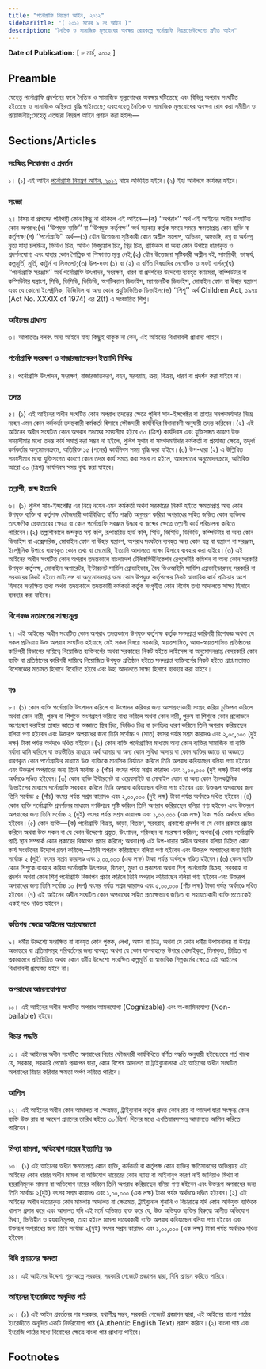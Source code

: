 ```yaml
---
title: "পর্নোগ্রাফি নিয়ন্ত্রণ আইন, ২০১২"
sidebarTitle: "( ২০১২ সনের ৯ নং আইন )"
description: "নৈতিক ও সামাজিক মূল্যবোধের অবক্ষয় রোধকল্পে পর্নোগ্রাফি নিয়ন্ত্রণেরউদ্দেশ্যে প্রণীত আইন"
---
```


**Date of Publication:** [ ৮ মার্চ, ২০১২ ]

## Preamble

যেহেতু পর্নোগ্রাফি প্রদর্শনের ফলে নৈতিক ও সামাজিক মূল্যবোধের অবক্ষয় ঘটিতেছে এবং বিভিন্ন অপরাধ সংঘটিত হইতেছে ও সামাজিক অস্থিরতা বৃদ্ধি পাইতেছে; এবংযেহেতু নৈতিক ও সামাজিক মূল্যবোধের অবক্ষয় রোধ করা সমীচীন ও প্রয়োজনীয়;সেহেতু এতদ্বারা নিম্নরূপ আইন প্রণয়ন করা হইলঃ—

## Sections/Articles

### সংক্ষিপ্ত শিরোনাম ও প্রবর্তন

১। (১) এই আইন [পর্নোগ্রাফি নিয়ন্ত্রণ আইন, ২০১২](/act-1091.html "পর্নোগ্রাফি নিয়ন্ত্রণ আইন, ২০১২") নামে অভিহিত হইবে।(২) ইহা অবিলম্বে কার্যকর হইবে।

### সংজ্ঞা

২। বিষয় বা প্রসঙ্গের পরিপন্থী কোন কিছু না থাকিলে এই আইনে—(ক) ‘‘অপরাধ’’ অর্থ এই আইনের অধীন সংঘটিত কোন অপরাধ;(খ) ‘‘উপযুক্ত ব্যক্তি’’ বা ‘‘উপযুক্ত কর্তৃপক্ষ’’ অর্থ সরকার কর্তৃক সময়ে সময়ে ক্ষমতাপ্রাপ্ত কোন ব্যক্তি বা কর্তৃপক্ষ;(গ) ‘‘পর্নোগ্রাফি’’ অর্থ—(১) যৌন উত্তেজনা সৃষ্টিকারী কোন অশ্লীল সংলাপ, অভিনয়, অঙ্গভঙ্গি, নগ্ন বা অর্ধনগ্ন নৃত্য যাহা চলচ্চিত্র, ভিডিও চিত্র, অডিও ভিজ্যুয়াল চিত্র, স্থির চিত্র, গ্রাফিকস বা অন্য কোন উপায়ে ধারণকৃত ও প্রদর্শনযোগ্য এবং যাহার কোন শৈল্পিক বা শিক্ষাগত মূল্য নেই;(২) যৌন উত্তেজনা সৃষ্টিকারী অশ্লীল বই, সাময়িকী, ভাস্কর্য, কল্পমূর্তি, মূর্তি, কাটুর্ন বা লিফলেট;(৩) উপ-দফা (১) বা (২) এ বর্ণিত বিষয়াদির নেগেটিভ ও সফট বার্সন;(ঘ) ‘‘পর্নোগ্রাফি সরঞ্জাম’’ অর্থ পর্নোগ্রাফি উৎপাদন, সংরক্ষণ, ধারণ বা প্রদর্শনের উদ্দেশ্যে ব্যবহৃত ক্যামেরা, কম্পিউটার বা কম্পিউটার যন্ত্রাংশ, সিডি, ভিসিডি, ডিভিডি, অপটিক্যাল ডিভাইস, ম্যাগনেটিক ডিভাইস, মোবাইল ফোন বা উহার যন্ত্রাংশ এবং যে কোনো ইলেক্ট্রনিক, ডিজিটাল বা অন্য কোন প্রযুক্তিভিত্তিক ডিভাইস;(ঙ) ‘‘শিশু’’ অর্থ Children Act, ১৯৭৪ (Act No. XXXIX of 1974) এর 2(f) এ সংজ্ঞায়িত শিশু।

### আইনের প্রাধান্য

৩। আপাততঃ বলবৎ অন্য আইনে যাহা কিছুই থাকুক না কেন, এই আইনের বিধানাবলী প্রাধান্য পাইবে।

### পর্নোগ্রাফি সংরক্ষণ ও বাজারজাতকরণ ইত্যাদি নিষিদ্ধ

৪। পর্নোগ্রাফি উৎপাদন, সংরক্ষণ, বাজারজাতকরণ, বহন, সরবরাহ, ক্রয়, বিক্রয়, ধারণ বা প্রদর্শন করা যাইবে না।

### তদন্ত

৫। (১) এই আইনের অধীন সংঘটিত কোন অপরাধ তদন্তের ক্ষেত্রে পুলিশ সাব-ইন্সপেক্টর বা তাহার সমপদমর্যাদার নিম্নে নহেন এমন কোন কর্মকর্তা তদন্তকারী কর্মকর্তা হিসাবে ফৌজদারী কার্যবিধির বিধানাবলী অনুযায়ী তদন্ত করিবেন।(২) এই আইনের অধীন সংঘটিত কোন অপরাধ তদন্তের সময়সীমা হইবে ৩০ (ত্রিশ) কার্যদিবস এবং যুক্তিসঙ্গত কারণে উক্ত সময়সীমার মধ্যে তদন্ত কার্য সমাপ্ত করা সম্ভব না হইলে, পুলিশ সুপার বা সমপদমর্যাদার কর্মকর্তা বা প্রযোজ্য ক্ষেত্রে, তদূর্ধ্ব কর্মকর্তার অনুমোদনক্রমে, অতিরিক্ত ১৫ (পনের) কার্যদিবস সময় বৃদ্ধি করা যাইবে।(৩) উপ-ধারা (২) এ উল্লিখিত সময়সীমার মধ্যে যুক্তিসংগত কারণে কোন তদন্ত কার্য সমাপ্ত করা সম্ভব না হইলে, আদালতের অনুমোদনক্রমে, অতিরিক্ত আরো ৩০ (ত্রিশ) কার্যদিবস সময় বৃদ্ধি করা যাইবে।

### তল্লাশী, জব্দ ইত্যাদি

৬। (১) পুলিশ সাব-ইন্সপেক্টর এর নিম্নে নহেন এমন কর্মকর্তা অথবা সরকারের নিকট হইতে ক্ষমতাপ্রাপ্ত অন্য কোন উপযুক্ত ব্যক্তি বা কর্তৃপক্ষ ফৌজদারী কার্যবিধিতে বর্ণিত পদ্ধতি অনুসরণ করিয়া অপরাধের সহিত জড়িত কোন ব্যক্তিকে তাৎক্ষণিক গ্রেফতারের ক্ষেত্রে বা কোন পর্নোগ্রাফি সরঞ্জাম উদ্ধার বা জব্দের ক্ষেত্রে তল্লাশী কার্য পরিচালনা করিতে পারিবেন।(২) তল্লাশীকালে জব্দকৃত সফ্ট কপি, রূপান্তরিত হার্ড কপি, সিডি, ভিসিডি, ডিভিডি, কম্পিউটার বা অন্য কোন ডিভাইস বা এক্সেসরিজ, মোবাইল ফোন বা উহার যন্ত্রাংশ, অপরাধ সংঘটনে ব্যবহৃত অন্য কোন যন্ত্র বা যন্ত্রাংশ বা সরঞ্জাম, ইলেক্ট্রনিক উপায়ে ধারণকৃত কোন তথ্য বা মেমোরি, ইত্যাদি আদালতে সাক্ষ্য হিসাবে ব্যবহার করা যাইবে।(৩) এই আইনের অধীন সংঘটিত কোন অপরাধ তদন্তকালে বাংলাদেশ টেলিকমিউনিকেশন রেগুলেটরি কমিশন বা অন্য কোন সরকারি উপযুক্ত কর্তৃপক্ষ, মোবাইল অপারেটর, ইন্টারনেট সার্ভিস প্রোভাইডার, বৈধ ভিওআইপি সার্ভিস প্রোভাইডারসহ সরকারি বা সরকারের নিকট হইতে লাইসেন্স বা অনুমোদনপ্রাপ্ত অন্য কোন উপযুক্ত কর্তৃপক্ষের নিকট স্বাভাবিক কার্য প্রক্রিয়ার অংশ হিসাবে সংরক্ষিত তথ্য অথবা তদন্তকালে তদন্তকারী কর্মকর্তা কর্তৃক সংগৃহীত কোন বিশেষ তথ্য আদালতে সাক্ষ্য হিসাবে ব্যবহার করা যাইবে।

### বিশেষজ্ঞ মতামতের সাক্ষ্যমূল্য

৭। এই আইনের অধীন সংঘটিত কোন অপরাধ তদন্তকালে উপযুক্ত কর্তৃপক্ষ কর্তৃক সনদপ্রাপ্ত কারিগরী বিশেষজ্ঞ অথবা যে সকল প্রক্রিয়ায় উক্ত অপরাধ সংঘটিত হইয়াছে সেই সকল বিষয়ে সরকারি, স্বায়ত্তশাসিত, আধা-স্বায়ত্তশাসিত প্রতিষ্ঠানের কারিগরী বিভাগের দায়িত্বে নিয়োজিত ব্যক্তিবর্গের অথবা সরকারের নিকট হইতে লাইসেন্স বা অনুমোদনপ্রাপ্ত বেসরকারি কোন ব্যক্তি বা প্রতিষ্ঠানের কারিগরী দায়িত্বে নিয়োজিত উপযুক্ত প্রতিষ্ঠান হইতে সনদপ্রাপ্ত ব্যক্তিবর্গের নিকট হইতে প্রাপ্ত মতামত বিশেষজ্ঞের মতামত হিসাবে বিবেচিত হইবে এবং উহা আদালতে সাক্ষ্য হিসাবে ব্যবহার করা যাইবে।

### দণ্ড

৮। (১) কোন ব্যক্তি পর্নোগ্রাফি উৎপাদন করিলে বা উৎপাদন করিবার জন্য অংশগ্রহণকারী সংগ্রহ করিয়া চুক্তিপত্র করিলে অথবা কোন নারী, পুরুষ বা শিশুকে অংশগ্রহণ করিতে বাধ্য করিলে অথবা কোন নারী, পুরুষ বা শিশুকে কোন প্রলোভনে অংশগ্রহণ করাইয়া তাহার জ্ঞাতে বা অজ্ঞাতে স্থির চিত্র, ভিডিও চিত্র বা চলচ্চিত্র ধারণ করিলে তিনি অপরাধ করিয়াছেন বলিয়া গণ্য হইবেন এবং উক্তরূপ অপরাধের জন্য তিনি সর্বোচ্চ ৭ (সাত) বৎসর পর্যন্ত সশ্রম কারাদণ্ড এবং ২,০০,০০০ (দুই লক্ষ) টাকা পর্যন্ত অর্থদণ্ডে দণ্ডিত হইবেন।(২) কোন ব্যক্তি পর্নোগ্রাফির মাধ্যমে অন্য কোন ব্যক্তির সামাজিক বা ব্যক্তি মর্যাদা হানি করিলে বা ভয়ভীতির মাধ্যমে অর্থ আদায় বা অন্য কোন সুবিধা আদায় বা কোন ব্যক্তির জ্ঞাতে বা অজ্ঞাতে ধারণকৃত কোন পর্নোগ্রাফির মাধ্যমে উক্ত ব্যক্তিকে মানসিক নির্যাতন করিলে তিনি অপরাধ করিয়াছেন বলিয়া গণ্য হইবেন এবং উক্তরূপ অপরাধের জন্য তিনি সর্বোচ্চ ৫ (পাঁচ) বৎসর পর্যন্ত সশ্রম কারাদণ্ড এবং ২,০০,০০০ (দুই লক্ষ) টাকা পর্যন্ত অর্থদণ্ডে দণ্ডিত হইবেন।(৩) কোন ব্যক্তি ইন্টারনেট বা ওয়েবসাইট বা মোবাইল ফোন বা অন্য কোন ইলেকট্রনিক ডিভাইসের মাধ্যমে পর্নোগ্রাফি সরবরাহ করিলে তিনি অপরাধ করিয়াছেন বলিয়া গণ্য হইবেন এবং উক্তরূপ অপরাধের জন্য তিনি সর্বোচ্চ ৫ (পাঁচ) বৎসর পর্যন্ত সশ্রম কারাদণ্ড এবং ২,০০,০০০ (দুই লক্ষ) টাকা পর্যন্ত অর্থদণ্ডে দণ্ডিত হইবেন।(৪) কোন ব্যক্তি পর্নোগ্রাফি প্রদর্শনের মাধ্যমে গণউপদ্রব সৃষ্টি করিলে তিনি অপরাধ করিয়াছেন বলিয়া গণ্য হইবেন এবং উক্তরূপ অপরাধের জন্য তিনি সর্বোচ্চ ২ (দুই) বৎসর পর্যন্ত সশ্রম কারাদণ্ড এবং ১,০০,০০০ (এক লক্ষ) টাকা পর্যন্ত অর্থদণ্ডে দণ্ডিত হইবেন।(৫) কোন ব্যক্তি—(ক) পর্নোগ্রাফি বিক্রয়, ভাড়া, বিতরণ, সরবরাহ, প্রকাশ্যে প্রদর্শন বা যে কোন প্রকারে প্রচার করিলে অথবা উক্ত সকল বা যে কোন উদ্দেশ্যে প্রস্ত্তত, উৎপাদন, পরিবহন বা সংরক্ষণ করিলে; অথবা(খ) কোন পর্নোগ্রাফি প্রাপ্তি স্থান সম্পর্কে কোন প্রকারের বিজ্ঞাপন প্রচার করিলে; অথবা(গ) এই উপ-ধারার অধীন অপরাধ বলিয়া চিহ্নিত কোন কার্য সংঘটনের উদ্যোগ গ্রহণ করিলে;—তিনি অপরাধ করিয়াছেন বলিয়া গণ্য হইবেন এবং উক্তরূপ অপরাধের জন্য তিনি সর্বোচ্চ ২ (দুই) বৎসর সশ্রম কারাদণ্ড এবং ১,০০,০০০ (এক লক্ষ) টাকা পর্যন্ত অর্থদণ্ডে দণ্ডিত হইবেন।(৬) কোন ব্যক্তি কোন শিশুকে ব্যবহার করিয়া পর্নোগ্রাফি উৎপাদন, বিতরণ, মুদ্রণ ও প্রকাশনা অথবা শিশু পর্নোগ্রাফি বিক্রয়, সরবরাহ বা প্রদর্শন অথবা কোন শিশু পর্নোগ্রাফি বিজ্ঞাপন প্রচার করিলে তিনি অপরাধ করিয়াছেন বলিয়া গণ্য হইবেন এবং উক্তরূপ অপরাধের জন্য তিনি সর্বোচ্চ ১০ (দশ) বৎসর পর্যন্ত সশ্রম কারাদণ্ড এবং ৫,০০,০০০ (পাঁচ লক্ষ) টাকা পর্যন্ত অর্থদণ্ডে দণ্ডিত হইবেন।(৭) এই আইনের অধীন সংঘটিত কোন অপরাধের সহিত প্রত্যক্ষভাবে জড়িত বা সহায়তাকারী ব্যক্তি প্রত্যেকেই একই দণ্ডে দণ্ডিত হইবেন।

### কতিপয় ক্ষেত্রে আইনের অপ্রযোজ্যতা

৯। ধর্মীয় উদ্দেশ্যে সংরক্ষিত বা ব্যবহৃত কোন পুস্তক, লেখা, অঙ্কন বা চিত্র, অথবা যে কোন ধর্মীয় উপাসনালয় বা উহার অভ্যন্তরে বা প্রতিমাসমূহ পরিবর্তনের জন্য ব্যবহৃত অথবা যে কোন যানবাহনের উপরে খোদাইকৃত, মিনাকৃত, চিত্রিত বা প্রকারান্তরে প্রতিচিত্রিত অথবা কোন ধর্মীয় উদ্দেশ্যে সংরক্ষিত কল্পমূর্তি বা স্বাভাবিক শিল্পকর্মের ক্ষেত্রে এই আইনের বিধানাবলী প্রযোজ্য হইবে না।

### অপরাধের আমলযোগ্যতা

১০। এই আইনের অধীন সংঘটিত অপরাধ আমলযোগ্য (Cognizable) এবং অ-জামিনযোগ্য (Non-bailable) হইবে।

### বিচার পদ্ধতি

১১। এই আইনের অধীন সংঘটিত অপরাধের বিচার ফৌজদারী কার্যবিধিতে বর্ণিত পদ্ধতি অনুযায়ী হইবেঃতবে শর্ত থাকে যে, সরকার, সরকারি গেজেট প্রজ্ঞাপন দ্বারা, কোন বিশেষ আদালত বা ট্রাইব্যুনালকে এই আইনের অধীন সংঘটিত অপরাধের বিচার করিবার ক্ষমতা অর্পণ করিতে পারিবে।

### আপিল

১২। এই আইনের অধীন কোন আদালত বা ক্ষেত্রমত, ট্রাইব্যুনাল কর্তৃক প্রদত্ত কোন রায় বা আদেশ দ্বারা সংক্ষুব্ধ কোন ব্যক্তি উক্ত রায় বা আদেশ প্রদানের তারিখ হইতে ৩০(ত্রিশ) দিনের মধ্যে এখতিয়ারসম্পন্ন আদালতে আপিল করিতে পারিবেন।

### মিথ্যা মামলা, অভিযোগ দায়ের ইত্যাদির দণ্ড

১৩। (১) এই আইনের অধীন ক্ষমতাপ্রাপ্ত কোন ব্যক্তি, কর্মকর্তা বা কর্তৃপক্ষ কোন ব্যক্তির ক্ষতিসাধনের অভিপ্রায়ে এই আইনের কোন ধারার অধীন মামলা বা অভিযোগ দায়েরের কোন ন্যায্য বা আইনানুগ কারণ নাই জানিয়াও মিথ্যা বা হয়রানিমূলক মামলা বা অভিযোগ দায়ের করিলে তিনি অপরাধ করিয়াছেন বলিয়া গণ্য হইবেন এবং উক্তরূপ অপরাধের জন্য তিনি সর্বোচ্চ ২(দুই) বৎসর সশ্রম কারাদণ্ড এবং ১,০০,০০০ (এক লক্ষ) টাকা পর্যন্ত অর্থদণ্ডে দণ্ডিত হইবেন।(২) এই আইনের অধীন দায়েরকৃত কোন মামলায় আদালত বা ক্ষেত্রমত, ট্রাইব্যুনাল শুনানি ও বিচারান্তে যদি কোন অভিযুক্ত ব্যক্তিকে খালাস প্রদান করে এবং আদালত যদি এই মর্মে অভিমত ব্যক্ত করে যে, উক্ত অভিযুক্ত ব্যক্তির বিরুদ্ধে আনীত অভিযোগ মিথ্যা, ভিত্তিহীন ও হয়রানিমূলক, তাহা হইলে মামলা দায়েরকারী ব্যক্তি অপরাধ করিয়াছেন বলিয়া গণ্য হইবেন এবং উক্তরূপ অপরাধের জন্য তিনি সর্বোচ্চ ২(দুই) বৎসর সশ্রম কারাদণ্ড এবং ১,০০,০০০ (এক লক্ষ) টাকা পর্যন্ত অর্থদণ্ডে দণ্ডিত হইবেন।

### বিধি প্রণয়নের ক্ষমতা

১৪। এই আইনের উদ্দেশ্য পূরণকল্পে সরকার, সরকারি গেজেটে প্রজ্ঞাপন দ্বারা, বিধি প্রণয়ন করিতে পারিবে।

### আইনের ইংরেজিতে অনূদিত পাঠ

১৫। (১) এই আইন প্রবর্তনের পর সরকার, যথাশীঘ্র সম্ভব, সরকারি গেজেটে প্রজ্ঞাপন দ্বারা, এই আইনের বাংলা পাঠের ইংরেজীতে অনূদিত একটি নির্ভরযোগ্য পাঠ (Authentic English Text) প্রকাশ করিবে।(২) বাংলা পাঠ এবং ইংরেজি পাঠের মধ্যে বিরোধের ক্ষেত্রে বাংলা পাঠ প্রাধান্য পাইবে।

## Footnotes
